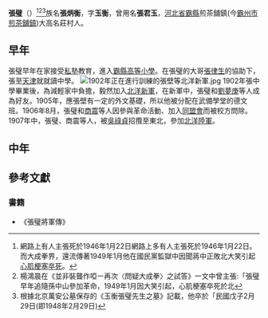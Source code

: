 '''張璧'''（{{bd|1885年4月23日| |1948年2月29日}}）<ref>網路上有人主張死於1946年1月22日網路上多有人主張死於1946年1月22日。而大成拳界，還流傳著1949年1月他在國民黨監獄中因聞蔣中正敗北大笑引起[[心肌梗塞|心肌梗塞]][[卒死|卒死]]。</ref><ref>楊鴻晨在《並非裝聾作啞ㄧ再次〈問疑大成拳〉之試答》一文中曾主張:「張璧早年追隨孫中山參加革命，1949年1月因大笑引起，心肌梗塞卒死於北</ref><ref>根據北京萬安公墓保存的《玉衡張璧先生之墓》記載，他卒於「民國戊子2月29日(即1948年2月29日)</ref>族名'''張炳衡'''，字'''玉衡'''，曾用名'''張君玉'''，[[河北省|河北省]][[霸縣|霸縣]]煎茶舖鎮(今[[霸州市|霸州市]][[煎茶舖鎮|煎茶舖鎮]])大高名莊村人。

{{Infobox Officeholder
|honorific-prefix=陸軍中將
|honorific-suffix=將軍
|name= 張璧
|native_name=
|birth_date = 1885年4月23日
|birth_place= {{QING}}[[河北省|河北省]][[霸縣|霸縣]]煎茶舖鎮(今[[霸州市|霸州市]][[煎茶舖鎮|煎茶舖鎮]])大高名莊村人
|death_date = {{death date and age|1948|2|29|1885|4|23}}
|配偶       = 王汝珍(原配)<br>劉鴻英
|親屬       = [[張律生|張律生]](兄)<br>張炳暹(弟)<br>張秀岩(妹)
| 宗教信仰 = 
|death_place= {{ROC}}
|caption=
|image= File:張璧.jpg
|allegiance= {{ROC-1912}}<br>{{ROC}}<br>{{KMT}}
|party = {{KMT}}
|nickname=
|serviceyears= 1902年–1948年<ref>張璧在《實報》發表了《大成拳的命名:四存學會演述》一文中，首次公開自己「自17歲開始從軍」</ref>
|rank= [[File:Taiwan-army-OF-8.svg|17px]][[中將|中將]](1924年4月13日授予)
|commands= 
|branch= {{flagicon|Republic of China (1912–1949)|army}} [[國民革命軍|國民革命軍]]
|battles= 
|awards=
}}

==早年==

張璧早年在家接受[[私塾|私塾]]教育，進入[[霸縣高等小學|霸縣高等小學]]。在張璧的大哥[[張律生|張律生]]的協助下，張至[[天津|天津]]就就讀中學。
[[File:1902年正在進行訓練的張壁等北洋新軍.jpg|thumb]]
1902年張中學畢業後，為減輕家中負擔，毅然加入[[北洋新軍|北洋新軍]]，在新軍中，張璧和[[劉夢庚|劉夢庚]]等人成為好友。1905年，應張壁有一定的外文基礎，所以他被分配在武備學堂的德文班。1906年8月，張璧和[[商震|商震]]等人因參與革命活動、加入[[同盟會|同盟會]]而被校方問除。1907年中，張璧、商震等人，被[[吳祿貞|吳祿貞]]招攬至東北，參加[[北洋陸軍|北洋陸軍]]。

==中年==

==參考文獻==
{{Reflist}}
===書籍===
*《張璧將軍傳》